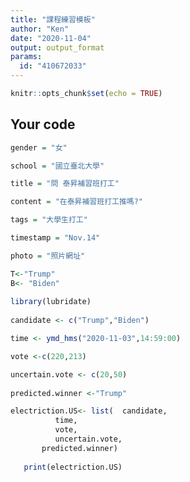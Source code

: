 ---
title: "課程練習模板"
author: "Ken"
date: "2020-11-04"
output: output_format
params:
  id: "410672033"
---

```{r setup, include=FALSE}
knitr::opts_chunk$set(echo = TRUE)
```

## Your code

```{r}
gender = "女"

school = "國立臺北大學"

title = "問 泰昇補習班打工"

content = "在泰昇補習班打工推嗎?"

tags = "大學生打工"

timestamp = "Nov.14"

photo = "照片網址"

```

```{r}
T<-"Trump"
B<- "Biden"
 
library(lubridate)
          
candidate <- c("Trump","Biden")

time <- ymd_hms("2020-11-03",14:59:00)

vote <-c(220,213)

uncertain.vote <- c(20,50)
 
predicted.winner <-"Trump"

electriction.US<- list(  candidate,
          time,
          vote,
          uncertain.vote,
       predicted.winner)
        
   print(electriction.US)                                  
```

